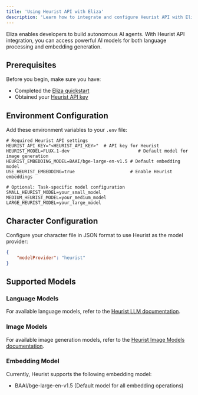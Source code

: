 ```yaml
---
title: 'Using Heurist API with Eliza'
description: 'Learn how to integrate and configure Heurist API with Eliza for enhanced AI capabilities'
---
```


Eliza enables developers to build autonomous AI agents. With Heurist API integration, you can access powerful AI models for both language processing and embedding generation.

## Prerequisites

Before you begin, make sure you have:

- Completed the [Eliza quickstart](https://elizaos.github.io/eliza/docs/quickstart/)
- Obtained your [Heurist API key](https://dev-api-form.heurist.ai/)

## Environment Configuration

Add these environment variables to your `.env` file:

```env
# Required Heurist API settings
HEURIST_API_KEY="<HEURIST_API_KEY>"  # API key for Heurist
HEURIST_MODEL=FLUX.1-dev                          # Default model for image generation
HEURIST_EMBEDDING_MODEL=BAAI/bge-large-en-v1.5 # Default embedding model
USE_HEURIST_EMBEDDING=true                     # Enable Heurist embeddings

# Optional: Task-specific model configuration
SMALL_HEURIST_MODEL=your_small_model
MEDIUM_HEURIST_MODEL=your_medium_model
LARGE_HEURIST_MODEL=your_large_model
```

## Character Configuration

Configure your character file in JSON format to use Heurist as the model provider:

```json
{
    "modelProvider": "heurist"
}
```

## Supported Models

### Language Models

For available language models, refer to the [Heurist LLM documentation](https://docs.heurist.ai/dev-guide/supported-models#large-language-models-llms).

### Image Models 
For available image generation models, refer to the [Heurist Image Models documentation](https://docs.heurist.ai/dev-guide/supported-models#image-generation-models).

### Embedding Model

Currently, Heurist supports the following embedding model:

- BAAI/bge-large-en-v1.5 (Default model for all embedding operations)
